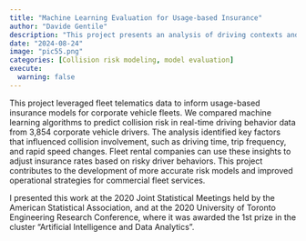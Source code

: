 ```yaml
---
title: "Machine Learning Evaluation for Usage-based Insurance"
author: "Davide Gentile"
description: "This project presents an analysis of driving contexts and behaviors to improve usage-based insurance models for corporate fleet drivers. We compared machine learning algorithms to predict collision risk in real-time driving behavior data from 3,854 corporate vehicle drivers. The analysis identified key factors that influenced collision involvement, such as driving time, trip frequency, and rapid speed changes, providing fleet rental companies with data-driven insights to adjust insurance rates based on risky driving behaviors."
date: "2024-08-24"
image: "pic55.png"
categories: [Collision risk modeling, model evaluation]
execute:
  warning: false
---
```


This project leveraged fleet telematics data to inform usage-based insurance models for corporate vehicle fleets. We compared machine learning algorithms to predict collision risk in real-time driving behavior data from 3,854 corporate vehicle drivers. The analysis identified key factors that influenced collision involvement, such as driving time, trip frequency, and rapid speed changes. Fleet rental companies can use these insights to adjust insurance rates based on risky driver behaviors. This project contributes to the development of more accurate risk models and improved operational strategies for commercial fleet services.

I presented this work at the 2020 Joint Statistical Meetings held by the American Statistical Association, and at the 2020 University of Toronto Engineering Research Conference, where it was awarded the 1st prize in the cluster "Artificial Intelligence and Data Analytics".
